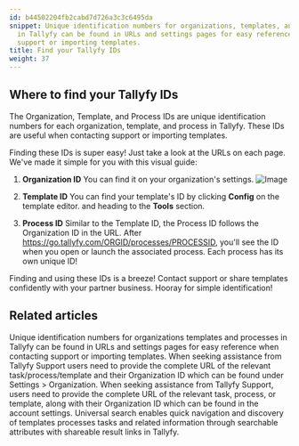 ```yaml
---
id: b44502204fb2cabd7d726a3c3c6495da
snippet: Unique identification numbers for organizations, templates, and processes
  in Tallyfy can be found in URLs and settings pages for easy reference when contacting
  support or importing templates.
title: Find your Tallyfy IDs
weight: 37
---
```


## Where to find your Tallyfy IDs

The Organization, Template, and Process IDs are unique identification numbers for each organization, template, and process in Tallyfy. These IDs are useful when contacting support or importing templates.

Finding these IDs is super easy! Just take a look at the URLs on each page. We've made it simple for you with this visual guide:

1. **Organization ID**
You can find it on your organization's settings.
![Image](https://screenshots.tallyfy.com/tallyfy%2Fpro%2Fdesktop-light-show-org-id.png)

2. **Template ID**
You can find your template's ID by clicking **Config** on the template editor. and heading to the **Tools** section.


3. **Process ID**
Similar to the Template ID, the Process ID follows the Organization ID in the URL. After https://go.tallyfy.com/ORGID/processes/PROCESSID, you'll see the ID when you open or launch the associated process. Each process has its own unique ID!

Finding and using these IDs is a breeze! Contact support or share templates confidently with your partner business. Hooray for simple identification!


## Related articles
<CardGrid>
<LinkTitleCard header="<b>Miscellaneous > Find your Tallyfy IDs</b>" href="/products/pro/miscellaneous/how-to-find-your-tallyfy-ids/" > Unique identification numbers for organizations templates and processes in Tallyfy can be found in URLs and settings pages for easy reference when contacting support or importing templates. </LinkTitleCard>
<LinkTitleCard header="<b>Support > Provide necessary info to Tallyfy's support team</b>" href="/products/pro/miscellaneous/support/how-to-provide-necessary-info-to-tallyfy-support/" > When seeking assistance from Tallyfy Support users need to provide the complete URL of the relevant task/process/template and their Organization ID which can be found under Settings > Organization. </LinkTitleCard>
<LinkTitleCard header="<b>Support > Provide necessary info to Tallyfy's support team</b>" href="/products/pro/miscellaneous/support/how-to-provide-necessary-info-to-tallyfy-support/" > When seeking assistance from Tallyfy Support, users need to provide the complete URL of the relevant task, process, or template, along with their Organization ID which can be found in the account settings. </LinkTitleCard>
<LinkTitleCard header="<b>Miscellaneous > Universal search</b>" href="/products/pro/miscellaneous/how-to-use-tallyfys-universal-search-function/" > Universal search enables quick navigation and discovery of templates processes tasks and related information through searchable attributes with shareable result links in Tallyfy. </LinkTitleCard>
</CardGrid>